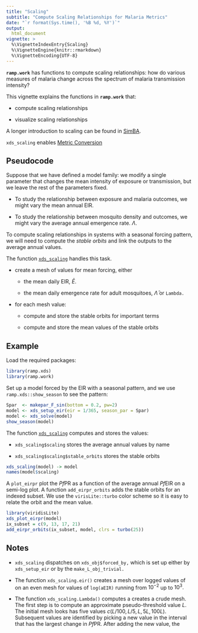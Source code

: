 ```yaml
---
title: "Scaling" 
subtitle: "Compute Scaling Relationships for Malaria Metrics" 
date: "`r format(Sys.time(), '%B %d, %Y')`"
output:
  html_document
vignette: >
  %\VignetteIndexEntry{Scaling}
  %\VignetteEngine{knitr::rmarkdown}
  %\VignetteEncoding{UTF-8}
---
```


**`ramp.work`** has functions to compute scaling relationships: how do various measures of malaria change across the spectrum of malaria transmission intensity?   

This vignette explains the functions in **`ramp.work`**  that:

+ compute scaling relationships

+ visualize scaling relationships

A longer introduction to scaling can be found in [SimBA](https://faculty.washington.edu/smitdave/simba/scaling.html).

`xds_scaling` enables [Metric Conversion](https://dd-harp.github.io/ramp.work/articles/MetricConversion.html)

## Pseudocode

Suppose that we have defined a model family: we modify a single parameter that changes the mean intensity of exposure or transmission, but we leave the rest of the parameters fixed. 

+ To study the relationship between exposure and malaria outcomes, we might vary the mean annual EIR. 

+ To study the relationship between mosquito density and outcomes, we might vary the average annual emergence rate. $\Lambda.$ 

To compute scaling relationships in systems with a seasonal forcing pattern, we will need to compute the *stable orbits* and link the outputs to the average annual values. 

The function [`xds_scaling`](https://dd-harp.github.io/ramp.work/reference/xds_scaling.html) handles this task. 

+ create a mesh of values for mean forcing, either 

    - the mean daily EIR, $\bar E.$ 
    
    - the mean daily emergence rate for adult mosquitoes, $\bar \Lambda$ or `Lambda.` 
    
+ for each mesh value:

    - compute and store the stable orbits for important terms
    
    - compute and store the mean values of the stable orbits 
    
## Example 

Load the required packages:

```r
library(ramp.xds)
library(ramp.work)
```

Set up a model forced by the EIR with a seasonal pattern, and we use `ramp.xds::show_season` to see the pattern: 

```r
Spar  <- makepar_F_sin(bottom = 0.2, pw=2)
model <- xds_setup_eir(eir = 1/365, season_par = Spar)
model <- xds_solve(model)
show_season(model)
```

The function [`xds_scaling`](https://dd-harp.github.io/ramp.work/reference/xds_scaling.html) computes and stores the values:

+ `xds_scaling$scaling` stores the average annual values by name

+ `xds_scaling$scaling$stable_orbits` stores the stable orbits

```r
xds_scaling(model) -> model
names(model$scaling)
```

A `plot_eirpr` plot the *Pf*PR as a function of the average annual *Pf*EIR on a semi-log plot. A function `add_eirpr_orbits` adds the stable orbits for an indexed subset. We use the `virisLite::turbo` color scheme so it is easy to relate the orbit and the mean value.  

```r
library(viridisLite)
xds_plot_eirpr(model)
ix_subset = c(9, 13, 17, 21)
add_eirpr_orbits(ix_subset, model, clrs = turbo(25))
```

## Notes 

+ `xds_scaling` dispatches on `xds_obj$forced_by,` which is set up either by `xds_setup_eir` or by the `make_L_obj_trivial.` 

+ The function `xds_scaling.eir()` creates a mesh over logged values of on an even mesh for values of `log(aEIR)` running from $10^{-2}$ up to $10^{3}.$ 

+ The function `xds_scaling.Lambda()` computes a creates a crude mesh. The first step is to compute an approximate pseudo-threshold value $L.$ The initial mesh looks has five values $c(L/100, L/5, L, 5L, 100L).$ Subsequent values are identified by picking a new value in the interval that has the largest change in *Pf*PR. After adding the new value, the  




